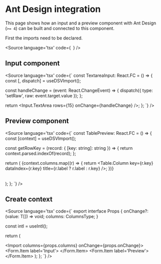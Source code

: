 
<Meta title="Integrations/Ant Design" />

# Ant Design integration
This page shows how an input and a preview component with Ant Design (`>= 4`) can be built and connected to this component.

First the imports need to be declared.

<Source language='tsx' code={`
`} />

## Input component
<Source language='tsx' code={`
const TextareaInput: React.FC = () => {
  const [, dispatch] = useDSVImport();
 
  const handleChange = (event: React.ChangeEvent<HTMLTextAreaElement>) => {
    dispatch({ type: 'setRaw', raw: event.target.value });
  };
 
  return <Input.TextArea rows={15} onChange={handleChange} />;
};
`} />

## Preview component
<Source language='tsx' code={`
const TablePreview: React.FC = () => {
  const [context] = useDSVImport();
 
  const getRowKey = (record: { [key: string]: string }) => {
    return context.parsed.indexOf(record);
  };
 
  return (
    <Table pagination={false} dataSource={context.parsed} rowKey={getRowKey}>
      {context.columns.map((r) => {
        return <Table.Column key={r.key} dataIndex={r.key} title={r.label ? r.label : r.key} />;
      })}
    </Table>
  );
};
`} />

## Create context

<Source language='tsx' code={`
export interface Props<T> {
  onChange?: (value: T[]) => void;
  columns: ColumnsType<T>;
}
 
  const intl = useIntl();
 
  return (
    <Form layout='vertical'>
      <Import<T> columns={props.columns} onChange={props.onChange}>
        <Form.Item label='Input'>
          <TextareaInput />
        </Form.Item>
        <Form.Item label='Preview'>
          <TablePreview />
        </Form.Item>
      </Import>
    </Form>
  );
};
`} />